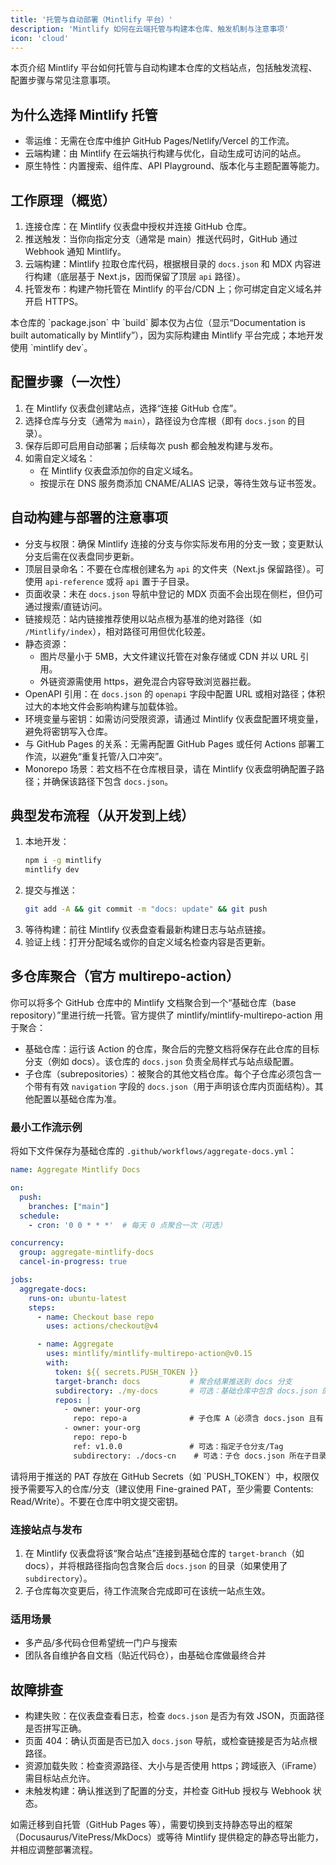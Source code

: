 ---
title: '托管与自动部署（Mintlify 平台）'
description: 'Mintlify 如何在云端托管与构建本仓库、触发机制与注意事项'
icon: 'cloud'
---

本页介绍 Mintlify 平台如何托管与自动构建本仓库的文档站点，包括触发流程、配置步骤与常见注意事项。

## 为什么选择 Mintlify 托管

- 零运维：无需在仓库中维护 GitHub Pages/Netlify/Vercel 的工作流。
- 云端构建：由 Mintlify 在云端执行构建与优化，自动生成可访问的站点。
- 原生特性：内置搜索、组件库、API Playground、版本化与主题配置等能力。

## 工作原理（概览）

1. 连接仓库：在 Mintlify 仪表盘中授权并连接 GitHub 仓库。
2. 推送触发：当你向指定分支（通常是 main）推送代码时，GitHub 通过 Webhook 通知 Mintlify。
3. 云端构建：Mintlify 拉取仓库代码，根据根目录的 `docs.json` 和 MDX 内容进行构建（底层基于 Next.js，因而保留了顶层 `api` 路径）。
4. 托管发布：构建产物托管在 Mintlify 的平台/CDN 上；你可绑定自定义域名并开启 HTTPS。

<Note>
本仓库的 `package.json` 中 `build` 脚本仅为占位（显示“Documentation is built automatically by Mintlify”），因为实际构建由 Mintlify 平台完成；本地开发使用 `mintlify dev`。
</Note>

## 配置步骤（一次性）

1. 在 Mintlify 仪表盘创建站点，选择“连接 GitHub 仓库”。
2. 选择仓库与分支（通常为 `main`），路径设为仓库根（即有 `docs.json` 的目录）。
3. 保存后即可启用自动部署；后续每次 push 都会触发构建与发布。
4. 如需自定义域名：
   - 在 Mintlify 仪表盘添加你的自定义域名。
   - 按提示在 DNS 服务商添加 CNAME/ALIAS 记录，等待生效与证书签发。

## 自动构建与部署的注意事项

- 分支与权限：确保 Mintlify 连接的分支与你实际发布用的分支一致；变更默认分支后需在仪表盘同步更新。
- 顶层目录命名：不要在仓库根创建名为 `api` 的文件夹（Next.js 保留路径）。可使用 `api-reference` 或将 `api` 置于子目录。
- 页面收录：未在 `docs.json` 导航中登记的 MDX 页面不会出现在侧栏，但仍可通过搜索/直链访问。
- 链接规范：站内链接推荐使用以站点根为基准的绝对路径（如 `/Mintlify/index`），相对路径可用但优化较差。
- 静态资源：
  - 图片尽量小于 5MB，大文件建议托管在对象存储或 CDN 并以 URL 引用。
  - 外链资源需使用 https，避免混合内容导致浏览器拦截。
- OpenAPI 引用：在 `docs.json` 的 `openapi` 字段中配置 URL 或相对路径；体积过大的本地文件会影响构建与加载体验。
- 环境变量与密钥：如需访问受限资源，请通过 Mintlify 仪表盘配置环境变量，避免将密钥写入仓库。
- 与 GitHub Pages 的关系：无需再配置 GitHub Pages 或任何 Actions 部署工作流，以避免“重复托管/入口冲突”。
- Monorepo 场景：若文档不在仓库根目录，请在 Mintlify 仪表盘明确配置子路径；并确保该路径下包含 `docs.json`。

## 典型发布流程（从开发到上线）

1. 本地开发：
   ```bash
   npm i -g mintlify
   mintlify dev
   ```
2. 提交与推送：
   ```bash
   git add -A && git commit -m "docs: update" && git push
   ```
3. 等待构建：前往 Mintlify 仪表盘查看最新构建日志与站点链接。
4. 验证上线：打开分配域名或你的自定义域名检查内容是否更新。

## 多仓库聚合（官方 multirepo-action）

你可以将多个 GitHub 仓库中的 Mintlify 文档聚合到一个“基础仓库（base repository）”里进行统一托管。官方提供了 mintlify/mintlify-multirepo-action 用于聚合：

- 基础仓库：运行该 Action 的仓库，聚合后的完整文档将保存在此仓库的目标分支（例如 docs）。该仓库的 `docs.json` 负责全局样式与站点级配置。
- 子仓库（subrepositories）：被聚合的其他文档仓库。每个子仓库必须包含一个带有有效 `navigation` 字段的 `docs.json`（用于声明该仓库内页面结构）。其他配置以基础仓库为准。

### 最小工作流示例

将如下文件保存为基础仓库的 `.github/workflows/aggregate-docs.yml`：

```yaml
name: Aggregate Mintlify Docs

on:
  push:
    branches: ["main"]
  schedule:
    - cron: '0 0 * * *'  # 每天 0 点聚合一次（可选）

concurrency:
  group: aggregate-mintlify-docs
  cancel-in-progress: true

jobs:
  aggregate-docs:
    runs-on: ubuntu-latest
    steps:
      - name: Checkout base repo
        uses: actions/checkout@v4

      - name: Aggregate
        uses: mintlify/mintlify-multirepo-action@v0.15
        with:
          token: ${{ secrets.PUSH_TOKEN }}
          target-branch: docs           # 聚合结果推送到 docs 分支
          subdirectory: ./my-docs       # 可选：基础仓库中包含 docs.json 的子目录
          repos: |
            - owner: your-org
              repo: repo-a              # 子仓库 A（必须含 docs.json 且有 navigation）
            - owner: your-org
              repo: repo-b
              ref: v1.0.0               # 可选：指定子仓分支/Tag
              subdirectory: ./docs-cn    # 可选：子仓 docs.json 所在子目录
```

<Warning>
请将用于推送的 PAT 存放在 GitHub Secrets（如 `PUSH_TOKEN`）中，权限仅授予需要写入的仓库/分支（建议使用 Fine-grained PAT，至少需要 Contents: Read/Write）。不要在仓库中明文提交密钥。
</Warning>

### 连接站点与发布

1. 在 Mintlify 仪表盘将该“聚合站点”连接到基础仓库的 `target-branch`（如 docs），并将根路径指向包含聚合后 `docs.json` 的目录（如果使用了 `subdirectory`）。
2. 子仓库每次变更后，待工作流聚合完成即可在该统一站点生效。

### 适用场景

- 多产品/多代码仓但希望统一门户与搜索
- 团队各自维护各自文档（贴近代码仓），由基础仓库做最终合并

## 故障排查

- 构建失败：在仪表盘查看日志，检查 `docs.json` 是否为有效 JSON，页面路径是否拼写正确。
- 页面 404：确认页面是否已加入 `docs.json` 导航，或检查链接是否为站点根路径。
- 资源加载失败：检查资源路径、大小与是否使用 https；跨域嵌入（iFrame）需目标站点允许。
- 未触发构建：确认推送到了配置的分支，并检查 GitHub 授权与 Webhook 状态。

<Warning>
如需迁移到自托管（GitHub Pages 等），需要切换到支持静态导出的框架（Docusaurus/VitePress/MkDocs）或等待 Mintlify 提供稳定的静态导出能力，并相应调整部署流程。
</Warning>
